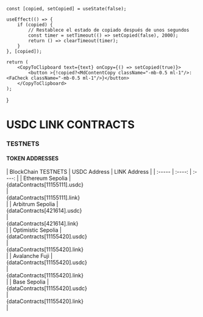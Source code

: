 

    const [copied, setCopied] = useState(false);

    useEffect(() => {
        if (copied) {
            // Restablece el estado de copiado después de unos segundos
            const timer = setTimeout(() => setCopied(false), 2000);
            return () => clearTimeout(timer);
        }
    }, [copied]);

    return (
        <CopyToClipboard text={text} onCopy={() => setCopied(true)}>
            <button >{!copied?<MdContentCopy className="-mb-0.5 ml-1"/>:<FaCheck className="-mb-0.5 ml-1"/>}</button>
        </CopyToClipboard>
    );
}




# USDC LINK CONTRACTS


### TESTNETS


#### TOKEN ADDRESSES

<div className="text-xs mt-10">
| BlockChain TESTNETS | USDC Address | LINK Address | 
| :----- | :----: | :----: |
| Ethereum Sepolia | <div className="flex flex-nowrap"><span className="-mb-0.5 text-blue">{dataContracts[11155111].usdc}</span><CopyButton text={dataContracts[11155111].usdc} /></div> |<div className="flex flex-nowrap"><span className="-mb-0.5 text-blue">{dataContracts[11155111].link}</span><CopyButton text={dataContracts[11155111].link} /></div>|
| Arbitrum Sepolia | <div className="flex flex-nowrap"><span className="-mb-0.5 text-blue">{dataContracts[421614].usdc}</span><CopyButton text={dataContracts[421614].usdc} /></div> |<div className="flex flex-nowrap"><span className="-mb-0.5 text-blue">{dataContracts[421614].link}</span><CopyButton text={dataContracts[421614].link} /></div>|
| Optimistic Sepolia | <div className="flex flex-nowrap"><span className="-mb-0.5 text-blue">{dataContracts[11155420].usdc}</span><CopyButton text={dataContracts[11155420].usdc} /></div> |<div className="flex flex-nowrap"><span className="-mb-0.5 text-blue">{dataContracts[11155420].link}</span><CopyButton text={dataContracts[11155420].link} /></div>|
| Avalanche Fuji | <div className="flex flex-nowrap"><span className="-mb-0.5 text-blue">{dataContracts[11155420].usdc}</span><CopyButton text={dataContracts[11155420].usdc} /></div> |<div className="flex flex-nowrap"><span className="-mb-0.5 text-blue">{dataContracts[11155420].link}</span><CopyButton text={dataContracts[11155420].link} /></div>| 
| Base Sepolia | <div className="flex flex-nowrap"><span className="-mb-0.5 text-blue">{dataContracts[11155420].usdc}</span><CopyButton text={dataContracts[11155420].usdc} /></div> |<div className="flex flex-nowrap"><span className="-mb-0.5 text-blue">{dataContracts[11155420].link}</span><CopyButton text={dataContracts[11155420].link} /></div>|
</div>